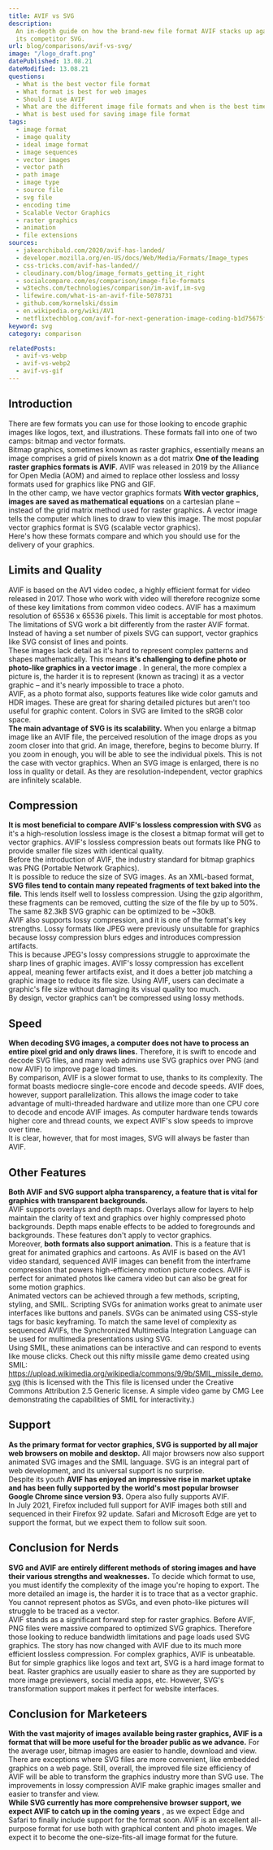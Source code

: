 ```yaml
---
title: AVIF vs SVG
description:
  An in-depth guide on how the brand-new file format AVIF stacks up against
  its competitor SVG.
url: blog/comparisons/avif-vs-svg/
image: "/logo_draft.png"
datePublished: 13.08.21
dateModified: 13.08.21
questions:
  - What is the best vector file format
  - What format is best for web images
  - Should I use AVIF
  - What are the different image file formats and when is the best time to use them
  - What is best used for saving image file format
tags:
  - image format
  - image quality
  - ideal image format
  - image sequences
  - vector images
  - vector path
  - path image
  - image type
  - source file
  - svg file
  - encoding time
  - Scalable Vector Graphics
  - raster graphics
  - animation
  - file extensions
sources:
  - jakearchibald.com/2020/avif-has-landed/
  - developer.mozilla.org/en-US/docs/Web/Media/Formats/Image_types
  - css-tricks.com/avif-has-landed//
  - cloudinary.com/blog/image_formats_getting_it_right
  - socialcompare.com/es/comparison/image-file-formats
  - w3techs.com/technologies/comparison/im-avif,im-svg
  - lifewire.com/what-is-an-avif-file-5078731
  - github.com/kornelski/dssim
  - en.wikipedia.org/wiki/AV1
  - netflixtechblog.com/avif-for-next-generation-image-coding-b1d75675fe4
keyword: svg
category: comparison

relatedPosts:
  - avif-vs-webp
  - avif-vs-webp2
  - avif-vs-gif
---
```


## Introduction

There are few formats you can use for those looking to encode graphic images like logos, text, and illustrations. These formats fall into one of two camps: bitmap and vector formats.  
Bitmap graphics, sometimes known as raster graphics, essentially means an image comprises a grid of pixels known as a dot matrix **One of the leading raster graphics formats is AVIF.** AVIF was released in 2019 by the Alliance for Open Media (AOM) and aimed to replace other lossless and lossy formats used for graphics like PNG and GIF.  
In the other camp, we have vector graphics formats **With vector graphics, images are saved as mathematical equations** on a cartesian plane – instead of the grid matrix method used for raster graphics. A vector image tells the computer which lines to draw to view this image. The most popular vector graphics format is SVG (scalable vector graphics).  
Here's how these formats compare and which you should use for the delivery of your graphics.

## Limits and Quality

AVIF is based on the AV1 video codec, a highly efficient format for video released in 2017\. Those who work with video will therefore recognize some of these key limitations from common video codecs. AVIF has a maximum resolution of 65536 x 65536 pixels. This limit is acceptable for most photos.  
The limitations of SVG work a bit differently from the raster AVIF format. Instead of having a set number of pixels SVG can support, vector graphics like SVG consist of lines and points.  
These images lack detail as it's hard to represent complex patterns and shapes mathematically. This means **it's challenging to define photo or photo-like graphics in a vector image** . In general, the more complex a picture is, the harder it is to represent (known as tracing) it as a vector graphic – and it's nearly impossible to trace a photo.  
AVIF, as a photo format also, supports features like wide color gamuts and HDR images. These are great for sharing detailed pictures but aren't too useful for graphic content. Colors in SVG are limited to the sRGB color space.  
**The main advantage of SVG is its scalability.** When you enlarge a bitmap image like an AVIF file, the perceived resolution of the image drops as you zoom closer into that grid. An image, therefore, begins to become blurry. If you zoom in enough, you will be able to see the individual pixels. This is not the case with vector graphics. When an SVG image is enlarged, there is no loss in quality or detail. As they are resolution-independent, vector graphics are infinitely scalable.

## Compression

**It is most beneficial to compare AVIF's lossless compression with SVG** as it's a high-resolution lossless image is the closest a bitmap format will get to vector graphics. AVIF's lossless compression beats out formats like PNG to provide smaller file sizes with identical quality.  
Before the introduction of AVIF, the industry standard for bitmap graphics was PNG (Portable Network Graphics).  
It is possible to reduce the size of SVG images. As an XML-based format, **SVG files tend to contain many repeated fragments of text baked into the file.** This lends itself well to lossless compression. Using the gzip algorithm, these fragments can be removed, cutting the size of the file by up to 50%. The same 82.3kB SVG graphic can be optimized to be ~30kB.  
AVIF also supports lossy compression, and it is one of the format's key strengths. Lossy formats like JPEG were previously unsuitable for graphics because lossy compression blurs edges and introduces compression artifacts.  
This is because JPEG's lossy compressions struggle to approximate the sharp lines of graphic images. AVIF's lossy compression has excellent appeal, meaning fewer artifacts exist, and it does a better job matching a graphic image to reduce its file size. Using AVIF, users can decimate a graphic's file size without damaging its visual quality too much.  
By design, vector graphics can't be compressed using lossy methods.

## Speed

**When decoding SVG images, a computer does not have to process an entire pixel grid and only draws lines.** Therefore, it is swift to encode and decode SVG files, and many web admins use SVG graphics over PNG (and now AVIF) to improve page load times.  
By comparison, AVIF is a slower format to use, thanks to its complexity. The format boasts mediocre single-core encode and decode speeds. AVIF does, however, support parallelization. This allows the image coder to take advantage of multi-threaded hardware and utilize more than one CPU core to decode and encode AVIF images. As computer hardware tends towards higher core and thread counts, we expect AVIF's slow speeds to improve over time.  
It is clear, however, that for most images, SVG will always be faster than AVIF.

## Other Features

**Both AVIF and SVG support alpha transparency, a feature that is vital for graphics with transparent backgrounds.**  
AVIF supports overlays and depth maps. Overlays allow for layers to help maintain the clarity of text and graphics over highly compressed photo backgrounds. Depth maps enable effects to be added to foregrounds and backgrounds. These features don't apply to vector graphics.  
Moreover, **both formats also support animation.** This is a feature that is great for animated graphics and cartoons. As AVIF is based on the AV1 video standard, sequenced AVIF images can benefit from the interframe compression that powers high-efficiency motion picture codecs. AVIF is perfect for animated photos like camera video but can also be great for some motion graphics.  
Animated vectors can be achieved through a few methods, scripting, styling, and SMIL. Scripting SVGs for animation works great to animate user interfaces like buttons and panels. SVGs can be animated using CSS-style tags for basic keyframing. To match the same level of complexity as sequenced AVIFs, the Synchronized Multimedia Integration Language can be used for multimedia presentations using SVG.  
Using SMIL, these animations can be interactive and can respond to events like mouse clicks. Check out this nifty missile game demo created using SMIL:  
https://upload.wikimedia.org/wikipedia/commons/9/9b/SMIL_missile_demo.svg (this is licensed with the This file is licensed under the Creative Commons Attribution 2.5 Generic license. A simple video game by CMG Lee demonstrating the capabilities of SMIL for interactivity.)

## Support

**As the primary format for vector graphics, SVG is supported by all major web browsers on mobile and desktop.** All major browsers now also support animated SVG images and the SMIL language. SVG is an integral part of web development, and its universal support is no surprise.  
Despite its youth **AVIF has enjoyed an impressive rise in market uptake and has been fully supported by the world's most popular browser Google Chrome since version 93.** Opera also fully supports AVIF.  
In July 2021, Firefox included full support for AVIF images both still and sequenced in their Firefox 92 update. Safari and Microsoft Edge are yet to support the format, but we expect them to follow suit soon.

## Conclusion for Nerds

**SVG and AVIF are entirely different methods of storing images and have their various strengths and weaknesses.** To decide which format to use, you must identify the complexity of the image you're hoping to export. The more detailed an image is, the harder it is to trace that as a vector graphic. You cannot represent photos as SVGs, and even photo-like pictures will struggle to be traced as a vector.  
AVIF stands as a significant forward step for raster graphics. Before AVIF, PNG files were massive compared to optimized SVG graphics. Therefore those looking to reduce bandwidth limitations and page loads used SVG graphics. The story has now changed with AVIF due to its much more efficient lossless compression. For complex graphics, AVIF is unbeatable.  
But for simple graphics like logos and text art, SVG is a hard image format to beat. Raster graphics are usually easier to share as they are supported by more image previewers, social media apps, etc. However, SVG's transformation support makes it perfect for website interfaces.

## Conclusion for Marketeers

**With the vast majority of images available being raster graphics, AVIF is a format that will be more useful for the broader public as we advance.** For the average user, bitmap images are easier to handle, download and view.  
There are exceptions where SVG files are more convenient, like embedded graphics on a web page. Still, overall, the improved file size efficiency of AVIF will be able to transform the graphics industry more than SVG use. The improvements in lossy compression AVIF make graphic images smaller and easier to transfer and view.  
**While SVG currently has more comprehensive browser support, we expect AVIF to catch up in the coming years** , as we expect Edge and Safari to finally include support for the format soon. AVIF is an excellent all-purpose format for use both with graphical content and photo images. We expect it to become the one-size-fits-all image format for the future.
